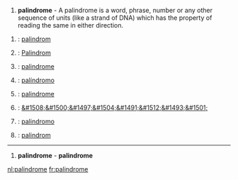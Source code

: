 {{msg:-en-}}

{{msg:-noun-}}
#'''palindrome''' - A palindrome is a word, phrase, number or any other sequence of units (like a strand of DNA) which has the property of reading the same in either direction.

{{msg:-trans-}}
#{{msg:da}}: [[palindrom]]
#{{msg:de}}: [[Palindrom]] {{msg:n}}
#{{msg:en}}: [[palindrome]]
#{{msg:es}}: [[palíndromo]]
#{{msg:fr}}: [[palindrome]] {{msg:m}}
#{{msg:he}}: [[&#1508;&#1500;&#1497;&#1504;&#1491;&#1512;&#1493;&#1501;]]
#{{msg:it}}: [[palindromo]]
#{{msg:pl}}: [[palindrom]]
----
{{msg:-fr-}}

{{msg:-noun-}}
#'''palindrome''' {{msg:m}} - '''palindrome'''

[[nl:palindrome]]
[[fr:palindrome]]